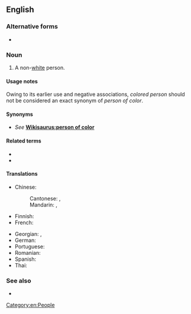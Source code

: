 ==English==

===Alternative forms===
* {{l|en|person of colour}} {{qualifier|outside North America}}

===Noun===
{{en-noun|people of color|persons of color}}

# {{lb|en|US}} A non-[[white]] person.

====Usage notes====
Owing to its earlier use and negative associations, ''colored person'' should not be considered an exact synonym of ''person of color''.

====Synonyms====
* ''See'' '''[[Wikisaurus:person of color]]'''

====Related terms====
* {{l|en|man of color}}
* {{l|en|woman of color}}

====Translations====
{{trans-top|respectful term for a non-white person}}
* Chinese:
*: Cantonese: {{t|yue|有色人種}}, {{t|yue|有色人种|tr=jau5 sik1 jan4 zung2}}
*: Mandarin: {{t+|cmn|有色人種}}, {{t+|cmn|有色人种|tr=yǒusè rénzhǒng}}
* Finnish: {{t|fi|värillinen}}
* French: {{t-needed|fr}}
{{trans-mid}}
* Georgian: {{t|ka|ფერადკანიანი პიროვნება}}, {{t|ka|ფერადკანიანი}}
* German: {{t-needed|de}}
* Portuguese: {{t-needed|pt}}
* Romanian: {{t|ro|persoană de culoare|f}}
* Spanish: {{t-needed|es}}
* Thai: {{t|th|คนผิวสี}}
{{trans-bottom}}

===See also===
* {{l|en|visible minority}}

[[Category:en:People]]